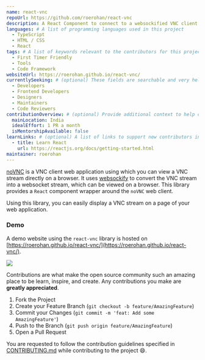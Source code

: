 ```yaml
---
name: react-vnc
repoUrl: https://github.com/roerohan/react-vnc
description: A React Component to connect to a websockified VNC client using noVNC.
languages: # A list of programming languages used in this project
  - TypeScript
  - HTML / CSS
  - React
tags: # A list of keywords relevant to the contributors for this project
  - First Timer Friendly
  - Tools
  - Code Framework
websiteUrl: https://roerohan.github.io/react-vnc/
currentlySeeking: # (optional) These fields are searchable and very helpful for contributors to match well with your project
  - Developers
  - Frontend Developers
  - Designers
  - Maintainers
  - Code Reviewers
contributionOverview: # (optional) Provide additional context to help contributors match well with your project
  mainLocation: India
  idealEffort: 1 PR a month
  isMentorshipAvailable: false
learnLinks: # (optional) A list of links to support new contributors in learning about your project and tech stack and culture / community
  - title: Learn React
    url: https://reactjs.org/docs/getting-started.html
maintainer: roerohan
---
```


<!-- Divide your content into sections using our handy shortcodes. Each section is optional -->

<Overview>

[noVNC](https://github.com/novnc/noVNC) is a VNC client web application using which you can view a VNC stream directly on a browser. It uses [websockify](https://github.com/novnc/websockify) to convert the VNC stream into a websocket stream, which can be viewed on a browser. This library provides a `React` component wrapper around the `noVNC` web client.

Using this library, you can easily display a VNC stream on a page of your web application.


### Demo

A demo website using the `react-vnc` library is hosted on [https://roerohan.github.io/react-vnc/](https://roerohan.github.io/react-vnc/).

<img src="https://raw.githubusercontent.com/roerohan/react-vnc/main/public/demo.png"></img>

</Overview>
<Contributing>

Contributions are what make the open source community such an amazing place to be learn, inspire, and create. Any contributions you make are **greatly appreciated**.

1. Fork the Project
2. Create your Feature Branch (`git checkout -b feature/AmazingFeature`)
3. Commit your Changes (`git commit -m 'feat: Add some AmazingFeature'`)
4. Push to the Branch (`git push origin feature/AmazingFeature`)
5. Open a Pull Request

You are requested to follow the contribution guidelines specified in [CONTRIBUTING.md](https://github.com/roerohan/react-vnc/blob/master/CONTRIBUTING.md) while contributing to the project :smile:.

</Contributing>